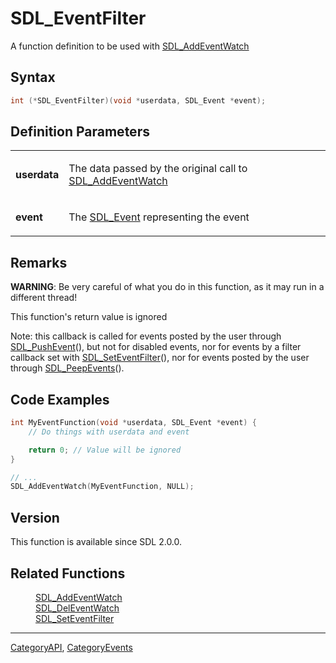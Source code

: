 = SDL_EventFilter =

A function definition to be used with [[SDL_AddEventWatch]]

== Syntax ==

<syntaxhighlight lang='c'>
int (*SDL_EventFilter)(void *userdata, SDL_Event *event);
</syntaxhighlight>

== Definition Parameters ==

{|
|'''userdata'''
|The data passed by the original call to [[SDL_AddEventWatch]]
|-
|'''event'''
|The [[SDL_Event]] representing the event
|}


== Remarks ==

'''WARNING''': Be very careful of what you do in this function,
as it may run in a different thread!

This function's return value is ignored

Note: this callback is called for events posted by the user through
[[SDL_PushEvent]](), but not for disabled events, nor for events by a
filter callback set with [[SDL_SetEventFilter]](), nor for events posted by
the user through [[SDL_PeepEvents]]().


== Code Examples ==

<syntaxhighlight lang='c++'>
int MyEventFunction(void *userdata, SDL_Event *event) {
    // Do things with userdata and event

    return 0; // Value will be ignored
}

// ...
SDL_AddEventWatch(MyEventFunction, NULL);
</syntaxhighlight>

== Version ==

This function is available since SDL 2.0.0.

== Related Functions ==

:[[SDL_AddEventWatch]]
:[[SDL_DelEventWatch]]
:[[SDL_SetEventFilter]]

----
[[CategoryAPI]], [[CategoryEvents]]


